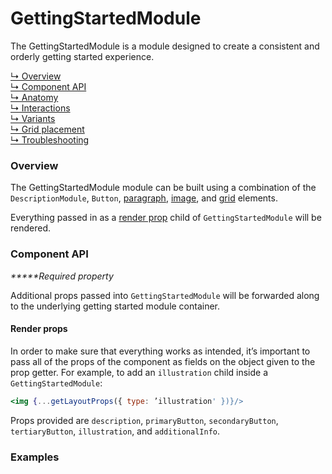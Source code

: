 
# GettingStartedModule

The GettingStartedModule is a module designed to create a consistent and orderly
getting started experience.

[↳ Overview](#overview)  
[↳ Component API](#component-api)  
[↳ Anatomy](#anatomy)  
[↳ Interactions](#interactions)  
[↳ Variants](#variants)  
[↳ Grid placement](#grid-placement)  
[↳ Troubleshooting](#troubleshooting)

### Overview

The GettingStartedModule module can be built using a combination of the
`DescriptionModule`, `Button`,
[paragraph](https://developer.mozilla.org/en-US/docs/Web/HTML/Element/p),
[image](https://developer.mozilla.org/en-US/docs/Web/HTML/Element/img), and
[grid](https://react.carbondesignsystem.com/?path=/docs/grid--narrow) elements.

Everything passed in as a
[render prop](https://reactjs.org/docs/render-props.html) child of
`GettingStartedModule` will be rendered.

<Canvas>
  <Story
    id={getDocsId('layout-modules-gettingstartedmodule--default')}
    parameters={parameters}
  />
</Canvas>

### Component API

<ArgsTable />

_**\***Required property_

Additional props passed into `GettingStartedModule` will be forwarded along to
the underlying getting started module container.

#### Render props

In order to make sure that everything works as intended, it’s important to pass
all of the props of the component as fields on the object given to the prop
getter. For example, to add an `illustration` child inside a
`GettingStartedModule`:

```jsx
<img {...getLayoutProps({ type: ’illustration' })}/>
```

Props provided are `description`, `primaryButton`, `secondaryButton`,
`tertiaryButton`, `illustration`, and `additionalInfo`.

### Examples

<Row>
  <GettingStarted />
</Row>

<Troubleshooting />
